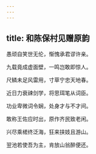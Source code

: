 ```yaml
---
---
---
```

title: 和陈保村见赠原韵
---



愚顽自笑世无伦，惭愧承君谬许亲。

九载竟成虚面壁，一鸣岂敢即惊人。

尺鳞未足风雷用，寸草宁忠天地春。

近日力衰䜹剑学，将思珥笔从词臣。

功业卑微词令娴，处身才与不才间。

敢称王佐应时出，原作齐民致老闲。

兴尽乘槎终泛海，狂来挟妓且游山。

翌池若使吾为主，肯放山翁醉便还。